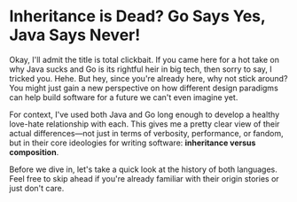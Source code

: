 # Inheritance is Dead? Go Says Yes, Java Says Never!

Okay, I'll admit the title is total clickbait. If you came here for a hot take on why Java sucks and Go is its rightful heir in big tech, then sorry to say, I tricked you. Hehe. But hey, since you're already here, why not stick around? You might just gain a new perspective on how different design paradigms can help build software for a future we can't even imagine yet.

For context, I've used both Java and Go long enough to develop a healthy love-hate relationship with each. This gives me a pretty clear view of their actual differences—not just in terms of verbosity, performance, or fandom, but in their core ideologies for writing software: **inheritance versus composition**.

Before we dive in, let's take a quick look at the history of both languages. Feel free to skip ahead if you're already familiar with their origin stories or just don't care.
